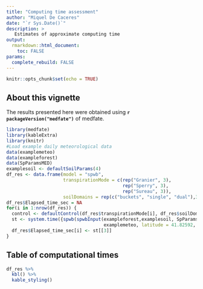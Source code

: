 ```yaml
---
title: "Computing time assessment"
author: "Miquel De Caceres"
date: "`r Sys.Date()`"
description: >
   Estimates of approximate computing time
output: 
  rmarkdown::html_document:
    toc: FALSE
params:
  complete_rebuild: FALSE
---
```


```r
knitr::opts_chunk$set(echo = TRUE)
```

## About this vignette

The results presented here were obtained using **`r packageVersion("medfate")`** of medfate.

```r
library(medfate)
library(kableExtra)
library(knitr)
#Load example daily meteorological data
data(examplemeteo)
data(exampleforest)
data(SpParamsMED)
examplesoil <- defaultSoilParams(4)
df_res <- data.frame(model = "spwb",
                     transpirationMode = c(rep("Granier", 3),
                                           rep("Sperry", 3),
                                           rep("Sureau", 3)),
                     soilDomains = rep(c("buckets", "single", "dual"),3))
df_res$Elapsed_time_sec = NA
for(i in 1:nrow(df_res)) {
  control <- defaultControl(df_res$transpirationMode[i], df_res$soilDomains[i])
  st <- system.time({spwb(spwbInput(exampleforest,examplesoil, SpParamsMED, control), 
                                    examplemeteo, latitude = 41.82592, elevation = 100)})
  df_res$Elapsed_time_sec[i] <- st[[3]]
}
```

## Table of computational times

```r
df_res %>%
  kbl() %>%
  kable_styling()
```

